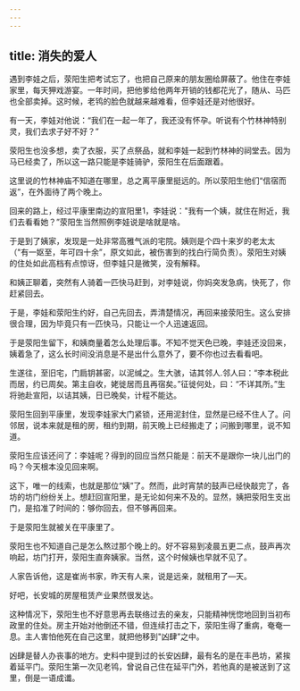 ```yaml
---
---
---
```

title: 消失的爱人
---




遇到李娃之后，荥阳生把考试忘了，也把自己原来的朋友圈给屏蔽了。他住在李娃家里，每天狎戏游宴。一年时间，把他爹给他两年开销的钱都花光了，随从、马匹也全部卖掉。这时候，老鸨的脸色就越来越难看，但李娃还是对他很好。

有一天，李娃对他说：“我们在一起一年了，我还没有怀孕。听说有个竹林神特别灵，我们去求子好不好？”

荥阳生也没多想，卖了衣服，买了点祭品，就和李娃一起到竹林神的祠堂去。因为马已经卖了，所以这一路只能是李娃骑驴，荥阳生在后面跟着。

这里说的竹林神庙不知道在哪里，总之离平康里挺远的。所以荥阳生他们“信宿而返”，在外面待了两个晚上。

回来的路上，经过平康里南边的宣阳里1，李娃说："我有一个姨，就住在附近，我们去看看她？”荥阳生当然照例李娃说是啥就是啥。

于是到了姨家，发现是一处非常高雅气派的宅院。姨则是个四十来岁的老太太（"有一妪至，年可四十余”，原文如此，被伤害到的找白行简负责）。荥阳生对姨的住处如此高档有点惊讶，但李娃只是微笑，没有解释。

和姨正聊着，突然有人骑着一匹快马赶到，对李娃说，你妈突发急病，快死了，你赶紧回去。

于是，李娃和荥阳生约好，自己先回去，弄清楚情况，再回来接荥阳生。这么安排很合理，因为毕竟只有一匹快马，只能让一个人迅速返回。

于是荥阳生留下，和姨商量着怎么处理后事。不知不觉天色已晚，李娃还没回来，姨着急了，这么长时间没消息是不是出什么意外了，要不你也过去看看吧。

生遂往，至旧宅，门扃钥甚密，以泥缄之。生大骇，诘其邻人.邻人曰：“李本税此而居，约已周矣。第主自收，姥徙居而且再宿矣。”征徙何处，曰：“不详其所。”生将驰赴宣阳，以诘其姨，日已晚矣，计程不能达。

荥阳生回到平康里，发现李娃家大门紧锁，还用泥封住，显然是已经不住人了。问邻居，说本来就是租的房，租约到期，前天晚上已经搬走了；问搬到哪里，说不知道。

荥阳生应该还问了：李娃呢？得到的回应当然只能是：前天不是跟你一块儿出门的吗？今天根本没见回来啊。

这下，唯一的线索，也就是那位“姨”了。然而，此时宵禁的鼓声已经快敲完了，各坊的坊门纷纷关上。想赶回宣阳里，是无论如何来不及的。显然，姨把荥阳生支出门，是掐准了时间的：够你回去，但不够再回来。

于是荥阳生就被关在平康里了。

荥阳生也不知道自己是怎么熬过那个晚上的。好不容易到凌晨五更二点，鼓声再次响起，坊门打开，荥阳生直奔姨家。当然，这个时候姨也早就不见了。

人家告诉他，这是崔尚书家，昨天有人来，说是远亲，就租用了—天。

好吧，长安城的房屋租赁产业果然很发达。

这种情况下，荥阳生也不好意思再去联络过去的亲友，只能精神恍惚地回到当初布政里的住处。房主开始对他倒还不错，但连续打击之下，荥阳生得了重病，奄奄一息。主人害怕他死在自己这里，就把他移到"凶肆”之中。

凶肆是替人办丧事的地方。史料中提到过的长安凶肆，最有名的是在丰邑坊，紧挨着延平门。荥阳生第一次见老鸨，曾说自己住在延平门外，若他真的是被送到了这里，倒是一语成谶。